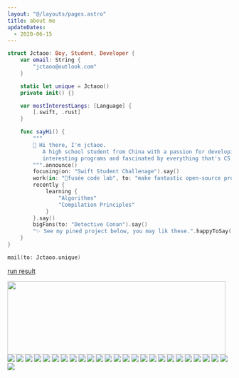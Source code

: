 ```yaml
---
layout: "@/layouts/pages.astro"
title: about me
updateDates:
  - 2020-06-15
---
```


```swift
struct Jctaoo: Boy, Student, Developer {
    var email: String {
        "jctaoo@outlook.com"
    }

    static let unique = Jctaoo()
    private init() {}

    var mostInterestLangs: [Language] {
        [.swift, .rust]
    }

    func sayHi() {
        """
        👋 Hi there, I'm jctaoo.
           A high school student from China with a passion for developing some
           interesting programs and fascinated by everything that's CS related.
        """.announce()
        focusing(on: "Swift Student Challenage").say()
        work(in: "🚀fusée code lab", to: "make fantastic open-source programs").say()
        recently {
            learning {
                "Algorithms"
                "Compilation Principles"
            }
        }.say()
        bigFans(to: "Detective Conan").say()
        "✨ See my pined project below, you may lik these.".happyToSay()
    }
}

mail(to: Jctaoo.unique)

```

[run result](./result.md)

<p>
  <img align="left" width="490" height="165" src="https://github-readme-stats.vercel.app/api?username=jctaoo&show_icons=true&hide_border=false"/>
  <p>
    <img src="https://img.shields.io/badge/-Rust-a72145?style=flat-square&logo=rust&logoColor=white"/>
    <img src="https://img.shields.io/badge/-Swift-f9943a?style=flat-square&logo=swift&logoColor=white"/>
    <img src="https://img.shields.io/badge/-Dart-23A9F2?style=flat-square&logo=dart&logoColor=white"/>
    <img src="https://img.shields.io/badge/-Kotlin-FF9736?style=flat-square&logo=kotlin&logoColor=white"/>
    <img src="https://img.shields.io/badge/-TypeScript-3178c6?style=flat-square&logo=typescript&logoColor=white"/>
    <img src="https://img.shields.io/badge/-JavaScript-yellow?style=flat-square&logo=javascript&logoColor=white"/>
    <img src="https://img.shields.io/badge/-Golang-07acd7?style=flat-square&logo=go&logoColor=white"/>
    <img src="https://img.shields.io/badge/-C++-00599C?style=flat-square&logo=c&logoColor=white"/>
    <img src="https://img.shields.io/badge/-java-E34A86?style=flat-square&logo=java&logoColor=white"/>
    <img src="https://img.shields.io/badge/-Python-244a6c?style=flat-square&logo=Python&logoColor=white"/>
    <img src="https://img.shields.io/badge/-React-blue?style=flat-square&logo=react&logoColor=white"/>
    <img src="https://img.shields.io/badge/-Vue-42B883?style=flat-square&logo=Vue.js&logoColor=white"/>
    <img src="https://img.shields.io/badge/-Nodejs-74ad63?style=flat-square&logo=Node.js&logoColor=white"/>
    <img src="https://img.shields.io/badge/-Electron-2b2f3b?style=flat-square&logo=electron&logoColor=white"/>
    <img src="https://img.shields.io/badge/-Flutter-blue?style=flat-square&logo=flutter&logoColor=white"/>
    <img src="https://img.shields.io/badge/-Gatsby-633294?style=flat-square&logo=gatsby&logoColor=white"/>
    <img src="https://img.shields.io/badge/-Spring-green?style=flat-square&logo=spring&logoColor=white"/>
    <img src="https://img.shields.io/badge/-Realm-59579d?style=flat-square&logo=realm&logoColor=white"/>
    <img src="https://img.shields.io/badge/-GraphQL-E10098?style=flat-square&logo=graphql&logoColor=white"/>
    <img src="https://img.shields.io/badge/-Redis-be2019?style=flat-square&logo=Redis&logoColor=white"/>
    <img src="https://img.shields.io/badge/-MySQL-F29111?style=flat-square&logo=mysql&logoColor=white"/>
    <img src="https://img.shields.io/badge/-MongoDB-3ea546?style=flat-square&logo=mongodb&logoColor=white"/>
    <img src="https://img.shields.io/badge/-Docker-0a68af?style=flat-square&logo=docker&logoColor=white"/>
    <img src="https://img.shields.io/badge/-Nginx-419b44?style=flat-square&logo=nginx&logoColor=white"/>
    <img src="https://img.shields.io/badge/-TravisCI-9b2328?style=flat-square&logo=travis&logoColor=white"/>
    <img src="https://img.shields.io/badge/-Sketch-FA6400?style=flat-square&logo=sketch&logoColor=white"/>
  </p>
</p>
